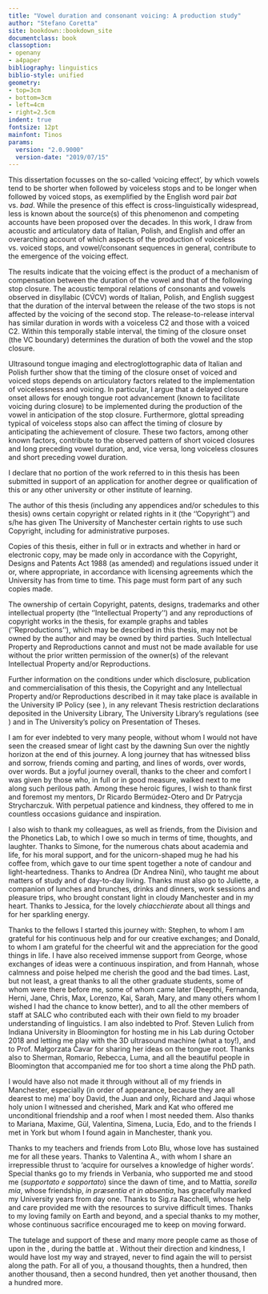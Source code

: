 ```yaml
---
title: "Vowel duration and consonant voicing: A production study"
author: "Stefano Coretta"
site: bookdown::bookdown_site
documentclass: book
classoption:
- openany
- a4paper
bibliography: linguistics
biblio-style: unified
geometry:
- top=3cm
- bottom=3cm
- left=4cm
- right=2.5cm
indent: true
fontsize: 12pt
mainfont: Tinos
params:
  version: "2.0.9000"
  version-date: "2019/07/15"
---
```


\begin{textblock}{3}(0.2,0.2)
  \textcolor{lightgray}{v`r params$version` (`r params[["version-date"]]`)}
\end{textblock}

\newenvironment{abstract}{
    \subsection*{\centering Abstract}%
}{}

\newpage
\begin{center}
\section*{Abstract}
\label{s:abstract}
\end{center}
\addcontentsline{toc}{section}{\nameref{s:abstract}}

This dissertation focusses on the so-called 'voicing effect', by which vowels tend to be shorter when followed by voiceless stops and to be longer when followed by voiced stops, as exemplified by the English word pair *bat* vs. *bad*.
While the presence of this effect is cross-linguistically widespread, less is known about the source(s) of this phenomenon and competing accounts have been proposed over the decades.
In this work, I draw from acoustic and articulatory data of Italian, Polish, and English and offer an overarching account of which aspects of the production of voiceless vs. voiced stops, and vowel/consonant sequences in general, contribute to the emergence of the voicing effect.

The results indicate that the voicing effect is the product of a mechanism of compensation between the duration of the vowel and that of the following stop closure.
The acoustic temporal relations of consonants and vowels observed in disyllabic (CV́CV) words of Italian, Polish, and English suggest that the duration of the interval between the release of the two stops is not affected by the voicing of the second stop.
The release-to-release interval has similar duration in words with a voiceless C2 and those with a voiced C2.
Within this temporally stable interval, the timing of the closure onset (the VC boundary) determines the duration of both the vowel and the stop closure.

Ultrasound tongue imaging and electroglottographic data of Italian and Polish further show that the timing of the closure onset of voiced and voiced stops depends on articulatory factors related to the implementation of voicelessness and voicing.
In particular, I argue that a delayed closure onset allows for enough tongue root advancement (known to facilitate voicing during closure) to be implemented during the production of the vowel in anticipation of the stop closure.
Furthermore, glottal spreading typical of voiceless stops also can affect the timing of closure by anticipating the achievement of closure.
These two factors, among other known factors, contribute to the observed pattern of short voiced closures and long preceding vowel duration, and, vice versa, long voiceless closures and short preceding vowel duration.

\chapter*{Declaration}
\label{s:declaration}
\addcontentsline{toc}{section}{\nameref{s:declaration}}

I declare that no portion of the work referred to in this thesis has been submitted in support of an application for another degree or qualification of this or any other university or other institute of learning.

\chapter*{Copyright statement}
\label{s:copyright}
\addcontentsline{toc}{section}{\nameref{s:copyright}}

The author of this thesis (including any appendices and/or schedules to this thesis) owns certain copyright or related rights in it (the ''Copyright'') and s/he has given The University of Manchester certain rights to use such Copyright, including for administrative purposes.

Copies of this thesis, either in full or in extracts and whether in hard or electronic copy, may be made only in accordance with the Copyright, Designs and Patents Act 1988 (as amended) and regulations issued under it or, where appropriate, in accordance with licensing agreements which the University has from time to time. This page must form part of any such copies made.

The ownership of certain Copyright, patents, designs, trademarks and other intellectual property (the ''Intellectual Property'') and any reproductions of copyright works in the thesis, for example graphs and tables (''Reproductions''), which may be described in this thesis, may not be owned by the author and may be owned by third parties. Such Intellectual Property and Reproductions cannot and must not be made available for use without the prior written permission of the owner(s) of the relevant Intellectual Property and/or Reproductions.

Further information on the conditions under which disclosure, publication and commercialisation of this thesis, the Copyright and any Intellectual Property and/or Reproductions described in it may take place is available in the University IP Policy (see \url{http://documents.manchester.ac.uk/DocuInfo.aspx?DocID=24420}), in any relevant Thesis restriction declarations deposited in the University Library, The University Library’s regulations (see \url{http://www.library.manchester.ac.uk/about/regulations/}) and in The University’s policy on Presentation of Theses.

\chapter*{Acknowledgements}
\label{s:acknowledgements}
\addcontentsline{toc}{section}{\nameref{s:acknowledgements}}

\begin{adjustwidth}{7cm}{}
{\tengwar    } \\
Elen síla lúmenn' omentielvo.\\
\textit{A star shines on the hour of our meeting.}
\end{adjustwidth}

\vspace{1cm}

I am for ever indebted to very many people, without whom I would not have seen the creased smear of light cast by the dawning Sun over the nightly horizon at the end of this journey.
A long journey that has witnessed bliss and sorrow, friends coming and parting, and lines of words, over words, over words.
But a joyful journey overall, thanks to the cheer and comfort I was given by those who, in full or in good measure, walked next to me along such perilous path.
Among these heroic figures, I wish to thank first and foremost my mentors, Dr Ricardo Bermúdez-Otero and Dr Patrycja Strycharczuk.
With perpetual patience and kindness, they offered to me in countless occasions guidance and inspiration.

I also wish to thank my colleagues, as well as friends, from the Division and the Phonetics Lab, to which I owe so much in terms of time, thoughts, and laughter.
Thanks to Simone, for the numerous chats about academia and life, for his moral support, and for the unicorn-shaped mug he had his coffee from, which gave to our time spent together a note of candour and light-heartedness.
Thanks to Andrea (Dr Andrea Nini), who taught me about matters of study and of day-to-day living.
Thanks must also go to Juliette, a companion of lunches and brunches, drinks and dinners, work sessions and pleasure trips, who brought constant light in cloudy Manchester and in my heart.
Thanks to Jessica, for the lovely *chiacchierate* about all things and for her sparkling energy.

Thanks to the fellows I started this journey with: Stephen, to whom I am grateful for his continuous help and for our creative exchanges; and Donald, to whom I am grateful for the cheerful wit and the appreciation for the good things in life.
I have also received immense support from George, whose exchanges of ideas were a continuous inspiration, and from Hannah, whose calmness and poise helped me cherish the good and the bad times.
Last, but not least, a great thanks to all the other graduate students, some of whom were there before me, some of whom came later (Deepthi, Fernanda, Herni, Jane, Chris, Max, Lorenzo, Kai, Sarah, Mary, and many others whom I wished I had the chance to know better), and to all the other members of staff at SALC who contributed each with their own field to my broader understanding of linguistics.
I am also indebted to Prof. Steven Lulich from Indiana University in Bloomington for hosting me in his Lab during October 2018 and letting me play with the 3D ultrasound machine (what a toy!), and to Prof. Małgorzata Čavar for sharing her ideas on the tongue root.
Thanks also to Sherman, Romario, Rebecca, Luma, and all the beautiful people in Bloomington that accompanied me for too short a time along the PhD path.

I would have also not made it through without all of my friends in Manchester, especially (in order of appearance, because they are all dearest to me) ma' boy David, the Juan and only, Richard and Jaqui whose holy union I witnessed and cherished, Mark and Kat who offered me unconditional friendship and a roof when I most needed them. Also thanks to Mariana, Maxime, Gül, Valentina, Simena, Lucia, Edo, and to the friends I met in York but whom I found again in Manchester, thank you.

Thanks to my teachers and friends from Loto Blu, whose love has sustained me for all these years.
Thanks to Valentina A., with whom I share an irrepressible thrust to 'acquire for ourselves a knowledge of higher words'.
Special thanks go to my friends in Verbania, who supported me and stood me (*supportato e sopportato*) since the dawn of time, and to Mattia, *sorella mia*, whose friendship, *in præsentia et in absentia*, has gracefully marked my University years from day one.
Thanks to Sig.ra Racchelli, whose help and care provided me with the resources to survive difficult times.
Thanks to my loving family on Earth and beyond, and a special thanks to my mother, whose continuous sacrifice encouraged me to keep on moving forward.

The tutelage and support of these and many more people came as those of \textit{Kṛṣṇa} upon \textit{Arjuna} in the \textit{Bhagavad-gitā}, during the battle at \textit{Kurukṣetra}.
Without their direction and kindness, I would have lost my way and strayed, never to find again the will to persist along the path.
For all of you, a thousand thoughts, then a hundred, then another thousand, then a second hundred, then yet another thousand, then a hundred more.

\vspace{3cm}

\begin{center}
{\nagari असंशयं महाबाहो मनो दुर्निग्रहं चलम् ।}\\
{\nagari अभ्यासेन तु कौन्तेय वैराग्येण च गृह्यते ॥ ६-३५॥}

\vspace{0.5cm}

asaṃśayaṃ mahābāho mano durnigrahaṃ calam |\\
abhyāsena tu kaunteya vairāgyeṇa ca gṛhyate || 6-35 ||

\vspace{0.5cm}

\textit{O mighty-armed one, it is undoubtedly very difficult to curb the flickering mind, but it can be controlled, O son of Kunti, by constant practice and by detachment.} [BG 6.35]
\end{center}

